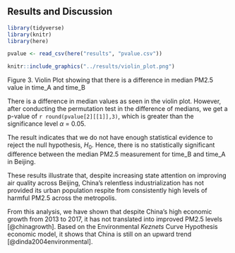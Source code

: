 ## Results and Discussion

\label{sec:resultsdiscussion}

```r
library(tidyverse) 
library(knitr) 
library(here) 

pvalue <- read_csv(here("results", "pvalue.csv"))
```

```r
knitr::include_graphics("../results/violin_plot.png")
```

Figure 3. Violin Plot showing that there is a difference in median PM2.5 value in time_A and time_B

There is a difference in median values as seen in the violin plot. However, after conducting the permutation test in the difference of medians, we get a p-value of `r round(pvalue[2][[1]],3)`, which is greater than the significance level $\alpha$ = 0.05.

The result indicates that we do not have enough statistical evidence to reject the null hypothesis, $H_0$. Hence, there is no statistically significant difference between the median PM2.5 measurement for time_B and time_A in Beijing.

These results illustrate that, despite increasing state attention on improving air quality across Beijing, China's relentless industrialization has not provided its urban population respite from consistently high levels of harmful PM2.5 across the metropolis.

From this analysis, we have shown that despite China's high economic growth from 2013 to 2017, it has not translated into improved PM2.5 levels [@chinagrowth]. Based on the Environmental *Keznets* Curve Hypothesis economic model, it shows that China is still on an upward trend [@dinda2004environmental].
